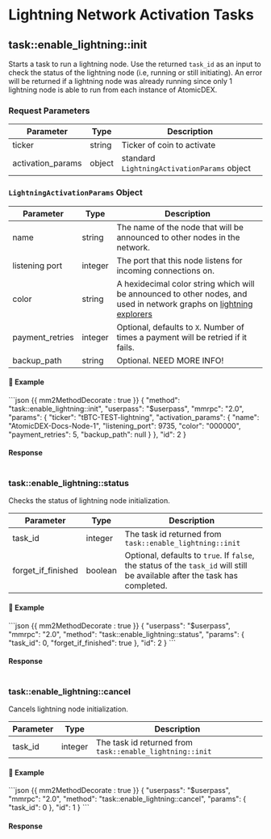 # Lightning Network Activation Tasks


## task::enable_lightning::init

Starts a task to run a lightning node. Use the returned `task_id` as an input to check the status of the lightning node (i.e, running or still initiating). An error will be returned if a lightning node was already running since only 1 lightning node is able to run from each instance of AtomicDEX.


### Request Parameters

| Parameter            | Type    | Description                                     |
|----------------------|---------|-------------------------------------------------|
| ticker               | string  | Ticker of coin to activate                      |
| activation_params    | object  | standard `LightningActivationParams` object     |


### `LightningActivationParams` Object

| Parameter            | Type    | Description                                                                                                                  |
|----------------------|---------|------------------------------------------------------------------------------------------------------------------------------|
| name                 | string  | The name of the node that will be announced to other nodes in the network.                                                   |
| listening port       | integer | The port that this node listens for incoming connections on.                                                                 |
| color                | string  | A hexidecimal color string which will be announced to other nodes, and used in network graphs on [lightning explorers](https://mempool.space/testnet/lightning/node/024e2a940e0cbeda84a0d5e00fa8e83b3f4e7f98382eedb488d058e0f5636dd164/r/n) |
| payment_retries      | integer | Optional, defaults to `X`. Number of times a payment will be retried if it fails.                                            |
| backup_path          | string  | Optional. NEED MORE INFO! |


#### 📌 Example

<CodeGroup title="" tag="POST" label="METHOD_NAME">
```json {{ mm2MethodDecorate : true }}
{
    "method": "task::enable_lightning::init",
    "userpass": "$userpass",
    "mmrpc": "2.0",
    "params": {
        "ticker": "tBTC-TEST-lightning",
        "activation_params": {
            "name": "AtomicDEX-Docs-Node-1",
            "listening_port": 9735,
            "color": "000000",
            "payment_retries": 5,
            "backup_path": null
        }
    },
    "id": 2
}
</CodeGroup>


<CollapsibleSection expandedText='Hide Response' collapsedText='Show Response'>

#### Response

```json

```
</CollapsibleSection>


### task::enable_lightning::status

Checks the status of lightning node initialization.

| Parameter            | Type    | Description                                                                                                                 |
|----------------------|---------|---------------------------------------------------------------------------------------------------------------------------- |
| task_id              | integer | The task id returned from `task::enable_lightning::init`                                                                    |
| forget_if_finished   | boolean | Optional, defaults to `true`. If `false`, the status of the `task_id` will still be available after the task has completed. |


#### 📌 Example

<CodeGroup title="" tag="POST" label="METHOD_NAME">
```json {{ mm2MethodDecorate : true }}
{
    "userpass": "$userpass",
    "mmrpc": "2.0",
    "method": "task::enable_lightning::status",
    "params": {
        "task_id": 0,
        "forget_if_finished": true
    },
    "id": 2
}
```

</CodeGroup>


<CollapsibleSection expandedText='Hide Response' collapsedText='Show Response'>

#### Response

```json

```
</CollapsibleSection>


### task::enable_lightning::cancel

Cancels lightning node initialization.

| Parameter            | Type    | Description                                                                                                                 |
|----------------------|---------|---------------------------------------------------------------------------------------------------------------------------- |
| task_id              | integer | The task id returned from `task::enable_lightning::init`                                                                    |


#### 📌 Example

<CodeGroup title="" tag="POST" label="METHOD_NAME">
```json {{ mm2MethodDecorate : true }}
{
    "userpass": "$userpass",
    "mmrpc": "2.0",
    "method": "task::enable_lightning::cancel",
    "params": {
        "task_id": 0
    },
    "id": 1
}
```
</CodeGroup>

<CollapsibleSection expandedText='Hide Response' collapsedText='Show Response'>

#### Response

```json

```
</CollapsibleSection>

